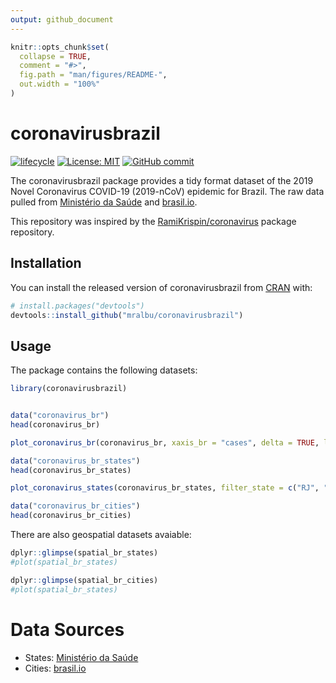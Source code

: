 ```yaml
---
output: github_document
---
```


<!-- README.md is generated from README.Rmd. Please edit that file -->

```r
knitr::opts_chunk$set(
  collapse = TRUE,
  comment = "#>",
  fig.path = "man/figures/README-",
  out.width = "100%"
)
```

# coronavirusbrazil

<!-- badges: start -->
[![lifecycle](https://img.shields.io/badge/lifecycle-experimental-orange.svg)](https://www.tidyverse.org/lifecycle/#experimental)
[![License: MIT](https://img.shields.io/badge/License-MIT-blue.svg)](https://opensource.org/licenses/MIT)
[![GitHub commit](https://img.shields.io/github/last-commit/mralbu/coronavirusbrazil)](https://github.com/mralbu/coronavirusbrazil/commit/master)
<!-- badges: end -->

The coronavirusbrazil package provides a tidy format dataset of the 2019 Novel Coronavirus COVID-19 (2019-nCoV) epidemic for Brazil. The raw data pulled from [Ministério da Saúde](https://covid.saude.gov.br/) and [brasil.io](https://brasil.io/dataset/covid19/caso).

This repository was inspired by the [RamiKrispin/coronavirus](https://github.com/RamiKrispin/coronavirus) package repository.


## Installation

You can install the released version of coronavirusbrazil from [CRAN](https://CRAN.R-project.org) with:

``` r
# install.packages("devtools")
devtools::install_github("mralbu/coronavirusbrazil")
```

## Usage

The package contains the following datasets:

```r
library(coronavirusbrazil)


data("coronavirus_br")
head(coronavirus_br) 
```

```r
plot_coronavirus_br(coronavirus_br, xaxis_br = "cases", delta = TRUE, log_scale = TRUE)
```

```r
data("coronavirus_br_states")
head(coronavirus_br_states) 
```

```r
plot_coronavirus_states(coronavirus_br_states, filter_state = c("RJ", "SP", delta = TRUE, log_scale = TRUE))
```


```r
data("coronavirus_br_cities")
head(coronavirus_br_cities) 
```

There are also geospatial datasets avaiable:

```r
dplyr::glimpse(spatial_br_states)
#plot(spatial_br_states)
```

```r
dplyr::glimpse(spatial_br_cities)
#plot(spatial_br_states)
```

# Data Sources

- States: [Ministério da Saúde](https://covid.saude.gov.br/)
- Cities: [brasil.io](https://brasil.io/dataset/covid19/caso)
